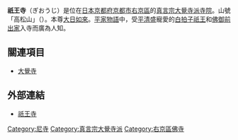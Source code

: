 {{日本寺院
| name = 祇王寺
| img = File:Giouji.JPG
| img_capt = 祇王寺
| image_width = 260
| nihongo = 祇王寺
| hiragana = ぎおうじ
| romaji = Giō-ji
| location = [[京都府|京都府]][[京都市|京都市]][[右京區|右京區]]嵯峨鳥居本小坂32
| sangou = 高松山
| section = [[真言宗大覺寺派|真言宗大覺寺派]]
| god = [[大日如來|大日如來]]
| found_year = 
| founder = 
| official_name = 高松山 往生院 祇王寺
| alias = 
| struct = 
| title = 
| cultural_collection = 
}}
'''祇王寺'''（ぎおうじ）是位在[[日本|日本]][[京都府|京都府]][[京都市|京都市]][[右京區|右京區]]的[[真言宗大覺寺派|真言宗大覺寺派]][[寺院|寺院]]。山號「高松山」（{{lang|ja|たかまつさん}}）。本尊[[大日如來|大日如來]]。[[平家物語|平家物語]]中，受[[平清盛|平清盛]]寵愛的[[白拍子|白拍子]][[祇王|祇王]]和[[佛御前|佛御前]][[出家|出家]]入寺而廣為人知。

== 關連項目 ==
*[[大覺寺_(京都)|大覺寺]]

== 外部連結 ==
* [http://www.giouji.or.jp/ 祇王寺] {{Wayback|url=http://www.giouji.or.jp/ |date=20210122164156 }}

{{DEFAULTSORT:Gioji}}
[[Category:尼寺|Category:尼寺]]
[[Category:真言宗大覺寺派|Category:真言宗大覺寺派]]
[[Category:右京區佛寺|Category:右京區佛寺]]